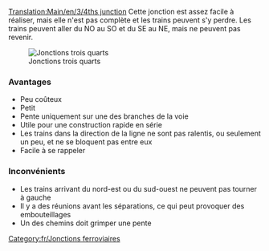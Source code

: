 [[Translation:Main/en/3/4ths junction]]{{fr/Menu de Croisements}}
Cette jonction est assez facile à réaliser, mais elle n'est pas complète et les trains peuvent s'y perdre. Les trains peuvent aller du NO au SO et du SE au NE, mais ne peuvent pas revenir.

[[File:en/3.4ths junction.png|center|frame|Jonctions trois quarts]]

===Avantages===
*Peu coûteux
*Petit
*Pente uniquement sur une des branches de la voie
*Utile pour une construction rapide en série
*Les trains dans la direction de la ligne ne sont pas ralentis, ou seulement un peu, et ne se bloquent pas entre eux
*Facile à se rappeler

===Inconvénients===
*Les trains arrivant du nord-est ou du sud-ouest ne peuvent pas tourner à gauche
*Il y a des réunions avant les séparations, ce qui peut provoquer des embouteillages
*Un des chemins doit grimper une pente

[[Category:fr/Jonctions ferroviaires]]